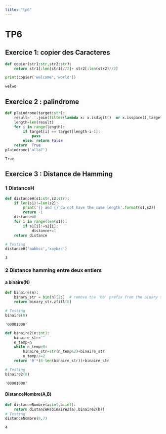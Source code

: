 ```yaml
---
title: "tp6"
---
```


# TP6


<Download />


## Exercice 1: copier des Caracteres


```python
def copier(str1:str,str2:str):
    return str1[:len(str1)//2]+ str2[:len(str2)//2]

print(copier('welcome','world'))
```

    welwo


## Exercice 2 : palindrome


```python
def plaindrome(target:str):
    result='.'.join(filter(lambda x: x.isdigit()  or x.isspace(),target))
    length=len(result)
    for i in range(length):
        if target[i] == target[length-i-1]:
            pass
        else: return False
    return  True
plaindrome('alla?')
```




    True



## Exercice 3 : Distance de Hamming

### 1 DistanceH


```python
def distanceH(s1:str,s2:str):
    if len(s1)!=len(s2):
        print('{} and {} do not have the same length'.format(s1,s2))
        return -1
    distance=0
    for i in range(len(s1)):
        if s1[i]!=s2[i]:
            distance+=1
    return distance

# Testing
distanceH('aabbcc','xaybzc')

```




    3



### 2 Distance hamming entre deux entiers
#### a binaire(N)


```python
def binaire(n):
    binary_str = bin(n)[2:]  # remove the '0b' prefix from the binary string
    return binary_str.zfill(8)

# Testing
binaire(8)
```




    '00001000'




```python
def binaire2(n:int):
    binaire_str=''
    n_temp=n
    while n_temp>0:
        binaire_str=str(n_temp%2)+binaire_str
        n_temp//=2
    return '0'*(8-len(binaire_str))+binaire_str

# Testing
binaire2(8)

```




    '00001000'



#### DistanceNombre(A,B)


```python
def distanceNombre(a:int,b:int):
    return distanceH(binaire2(a),binaire2(b))
# Testing
distanceNombre(8,7)
```




    4


